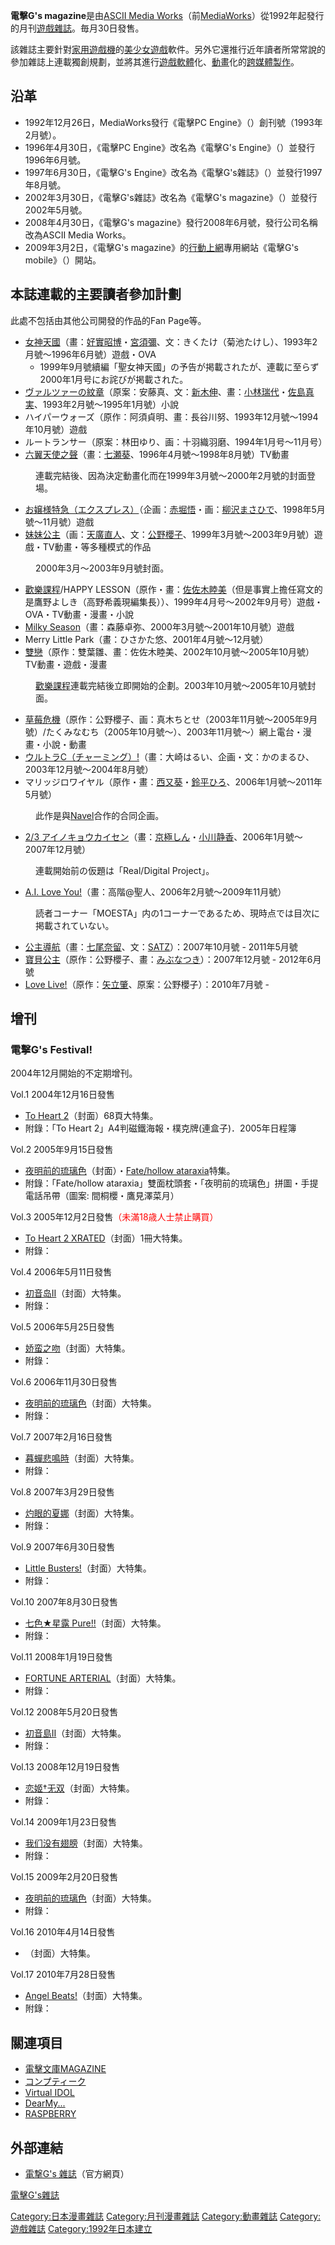 {{expand|time=2013-01-23T11:51:23+00:00}}

{{Infobox Magazine
| title = 電擊G's magazine
| logo =Dengeki G's Magazine (Logo).png
| logo_size = 200px
| image_file =Dengeki G's Magazine cover.jpg
| image_size = 200px
| image_caption = 《電擊G's雜誌》2007年9月號封面
| editor =
| frequency = 月刊
| circulation =
| category = [[美少女遊戲|美少女遊戲]]、[[漫畫|漫畫]]
| publisher = [[Media_Works|Media Works]]
| firstdate = 1992年12月26日
| country = {{JPN}}
| language = [[日文|日文]]
| website = [http://gs.dengeki.com/ 電撃G's 雜誌]
| issn =
}}

'''電擊G's magazine'''是由[[ASCII_Media_Works|ASCII Media Works]]（前[[MediaWorks|MediaWorks]]）從1992年起發行的月刊[[遊戲雜誌|遊戲雜誌]]。毎月30日發售。

該雜誌主要針對[[家用遊戲機|家用遊戲機]]的[[美少女遊戲|美少女遊戲]]軟件。另外它還推行近年讀者所常常說的參加雜誌上連載獨創規劃，並將其進行[[遊戲軟體|遊戲軟體]]化、[[動畫|動畫]]化的[[跨媒體製作|跨媒體製作]]。

== 沿革 ==

* 1992年12月26日，MediaWorks發行《電擊PC Engine》（{{lang|ja|電撃PCエンジン}}）創刊號（1993年2月號）。
* 1996年4月30日，《電擊PC Engine》改名為《電擊G's Engine》（{{lang|ja|電撃G'sエンジン}}）並發行1996年6月號。
* 1997年6月30日，《電擊G's Engine》改名為《電擊G's雜誌》（{{lang|ja|電撃G'sマガジン}}）並發行1997年8月號。
* 2002年3月30日，《電擊G's雜誌》改名為《電擊G's magazine》（{{lang|ja|電撃G's magazine}}）並發行2002年5月號。
* 2008年4月30日，《電擊G's magazine》發行2008年6月號，發行公司名稱改為ASCII Media Works。
* 2009年3月2日，《電擊G's magazine》的[[行動上網|行動上網]]專用網站《電擊G's mobile》（{{lang|ja|電撃G'sモバイル}}）開站。

== 本誌連載的主要讀者參加計劃 ==

此處不包括由其他公司開發的作品的Fan Page等。

* [[女神天國|女神天國]]（畫：[[好實昭博|好實昭博]]・[[宮須彌|宮須彌]]、文：きくたけ（菊池たけし）、1993年2月號～1996年6月號）遊戲・OVA
** 1999年9月號續編「聖女神天國」の予告が掲載されたが、連載に至らず2000年1月号にお詫びが掲載された。
* [[ヴァルツァーの紋章|ヴァルツァーの紋章]]（原案：安藤真、文：[[新木伸|新木伸]]、畫：[[小林瑞代|小林瑞代]]・[[佐島真実|佐島真実]]、1993年2月號～1995年1月號）小說
* ハイパーウォーズ（原作：阿須貞明、畫：長谷川努、1993年12月號～1994年10月號）遊戲
* ルートランサー（原案：林田ゆり、画：十羽織羽磨、1994年1月号～11月号）
* [[六翼天使之聲|六翼天使之聲]]（畫：[[七瀬葵|七瀬葵]]、1996年4月號～1998年8月號）TV動畫
: 連載完結後、因為決定動畫化而在1999年3月號～2000年2月號的封面登場。
* [[お嬢様特急|お嬢様特急（エクスプレス）]]（企画：[[赤堀悟|赤堀悟]]・画：[[柳沢まさひで|柳沢まさひで]]、1998年5月號～11月號）遊戲
* [[妹妹公主|妹妹公主]]（画：[[天廣直人|天廣直人]]、文：[[公野櫻子|公野櫻子]]、1999年3月號～2003年9月號）遊戲・TV動畫・等多種模式的作品
: 2000年3月～2003年9月號封面。
* [[歡樂課程|歡樂課程]]/HAPPY LESSON（原作・畫：[[佐佐木睦美|佐佐木睦美]]（但是事實上擔任寫文的是鷹野よしき（高野希義現編集長））、1999年4月号～2002年9月号）遊戲・OVA・TV動畫・漫畫・小說
* [[Milky_Season|Milky Season]]（畫：森藤卓弥、2000年3月號～2001年10月號）遊戲
* Merry Little Park（畫：ひさかた悠、2001年4月號～12月號）
* [[雙戀|雙戀]]（原作：雙葉雛、畫：佐佐木睦美、2002年10月號～2005年10月號）TV動畫・遊戲・漫畫
: [[歡樂課程|歡樂課程]]連載完結後立即開始的企劃。2003年10月號～2005年10月號封面。
* [[草莓危機|草莓危機]]（原作：公野櫻子、画：真木ちとせ（2003年11月號～2005年9月號）/たくみなむち（2005年10月號～）、2003年11月號～）網上電台・漫畫・小說・動畫
* [[ウルトラC（チャーミング）!|ウルトラC（チャーミング）!]]（畫：大崎はるい、企画・文：かのまるひ、2003年12月號～2004年8月號）
* マリッジロワイヤル（原作・畫：[[西又葵|西又葵]]・[[鈴平ひろ|鈴平ひろ]]、2006年1月號～2011年5月號）
: 此作是與[[Navel|Navel]]合作的合同企画。
* [[2/3_アイノキョウカイセン|2/3 アイノキョウカイセン]]（畫：[[京極しん|京極しん]]・[[小川静香|小川静香]]、2006年1月號～ 2007年12月號）
: 連載開始前の仮題は「Real/Digital Project」。
* [[A.I._Love_You!|A.I. Love You!]]（畫：高階@聖人、2006年2月號～2009年11月號）
: 読者コーナー「MOESTA」内の1コーナーであるため、現時点では目次に掲載されていない。
* [[公主導航|公主導航]]（畫：[[七尾奈留|七尾奈留]]、文：[[SATZ|SATZ]]）：2007年10月號 - 2011年5月號
* [[寶貝公主|寶貝公主]]（原作：公野櫻子、畫：[[みぶなつき|みぶなつき]]）：2007年12月號 - 2012年6月號
* [[Love_Live!|Love Live!]]（原作：[[矢立肇|矢立肇]]、原案：公野櫻子）：2010年7月號 -

== 增刊 ==

=== 電擊G's Festival! ===

2004年12月開始的不定期增刊。

; Vol.1 2004年12月16日發售
* [[To_Heart_2|To Heart 2]]（封面）68頁大特集。
* 附錄：「To Heart 2」A4判磁鐵海報・樸克牌(連盒子)．2005年日程簿
; Vol.2 2005年9月15日發售
* [[夜明前的琉璃色|夜明前的琉璃色]]（封面）・[[Fate/hollow_ataraxia|Fate/hollow ataraxia]]特集。
* 附錄：「Fate/hollow ataraxia」雙面枕頭套・「夜明前的琉璃色」拼圖・手提電話吊帶（圖案: 間桐櫻・鷹見澤菜月）
; Vol.3 2005年12月2日發售<font color="red">（未滿18歳人士禁止購買）</font>
* [[To_Heart_2|To Heart 2 XRATED]]（封面）1冊大特集。
* 附錄：{{lang|ja|タマ姉抱枕套・愛佳携帯クリーナー・滑鼠墊板（3枚）}}
; Vol.4 2006年5月11日發售
* [[初音岛II|初音岛II]]（封面）大特集。
* 附錄：{{lang|ja|朝倉由夢抱き枕カバー・朝倉姉妹ジグソーパズル・白河ななかパスケース}}
; Vol.5 2006年5月25日發售
* [[娇蛮之吻|娇蛮之吻]]（封面）大特集。
* 附錄：{{lang|ja|鉄乙女ボイス付き目覚まし時計・ツンデレ下敷き・カンバッチセット}}
; Vol.6 2006年11月30日發售
* [[夜明前的琉璃色|夜明前的琉璃色]]（封面）大特集。
* 附錄：{{lang|ja|フィーナ抱きマクラカバー・朝霧麻衣パスケース・よあけな両面下敷き}}
; Vol.7 2007年2月16日發售
* [[暮蟬悲鳴時|暮蟬悲鳴時]]（封面）大特集。
* 附錄：{{lang|ja|液晶シューティングゲーム『撃殺し編』・カードゲーム『死孵し編』・エンジェルモート特製コースターセット}}
; Vol.8 2007年3月29日發售
* [[灼眼的夏娜|灼眼的夏娜]]（封面）大特集。
* 附錄：{{lang|ja|ツン！パスケース・デレ 抱きまくらカバー・ぷに携帯クリーナー}}
; Vol.9 2007年6月30日發售
* [[Little_Busters!|Little Busters!]]（封面）大特集。
* 附錄：{{lang|ja|抱きマクラカバー・携帯クリーナー・ジグソーパズル}}
; Vol.10 2007年8月30日發售
* [[七色★星露|七色★星露 Pure!!]]（封面）大特集。
* 附錄：{{lang|ja|抱きマクラカバー・ジグソーパズル・携帯ストラップ}}
; Vol.11 2008年1月19日發售
* [[FORTUNE_ARTERIAL|FORTUNE ARTERIAL]]（封面）大特集。
* 附錄：{{lang|ja|東儀白抱きマクラカバー・特製ボイスCD・千堂瑛里華携帯クリーナー付きストラップ}}
; Vol.12 2008年5月20日發售
* [[初音島II|初音島II]]（封面）大特集。
* 附錄：{{lang|ja|キス・メモパッド、ハグ♥　白河ななか等身大シーツ、タッチ♥　マウスパッド }}
; Vol.13 2008年12月19日發售
* [[恋姬†无双|恋姬†无双]]（封面）大特集。
* 附錄：{{lang|ja|天下三分BOX（武将トランプ、曹操マウスパッド、関羽抱き枕カバー）}}
; Vol.14 2009年1月23日發售
* [[我们没有翅膀|我们没有翅膀]]（封面）大特集。
* 附錄：{{lang|ja|CUTE＆SEXY BOX（鳳鳴CANDY♥抱きマクラカバー、渡来明日香SEXY♥パスケース、日和子＆鳴KISS ME♥マウスパッド）}}
; Vol.15 2009年2月20日發售
* [[夜明前的琉璃色|夜明前的琉璃色]]（封面）大特集。
* 附錄：{{lang|ja|フィーナ抱きマクラカバー、エステル マウスパッド、シンシア 携帯クリーナー}}
; Vol.16 2010年4月14日發售
* {{Link-ja|マリッジロワイヤル}}（封面）大特集。
; Vol.17 2010年7月28日發售
* [[Angel_Beats!|Angel Beats!]]（封面）大特集。
* 附錄：{{lang|ja|ゆりっぺ“戦士の休息”等身大抱きマクラカバー、天使等身大タペストリー、Girls Dead Monsterロゴキーホルダー}}

== 關連項目 ==

* [[電擊文庫MAGAZINE|電擊文庫MAGAZINE]]
* [[コンプティーク|コンプティーク]]
* [[Virtual_IDOL|Virtual IDOL]]
* [[DearMy...|DearMy...]]
* [[RASPBERRY|RASPBERRY]]

== 外部連結 ==

* [http://gs.dengeki.com/ 電撃G's 雜誌]（官方網頁）

{{電擊G's}}
{{電擊G's連載中}}

[[category:電擊G's雜誌|]]
[[Category:日本漫畫雜誌|Category:日本漫畫雜誌]]
[[Category:月刊漫畫雜誌|Category:月刊漫畫雜誌]]
[[Category:動畫雜誌|Category:動畫雜誌]]
[[Category:遊戲雜誌|Category:遊戲雜誌]]
[[Category:1992年日本建立|Category:1992年日本建立]]